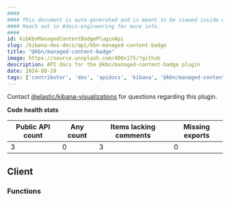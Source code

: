 ```yaml
---
####
#### This document is auto-generated and is meant to be viewed inside our experimental, new docs system.
#### Reach out in #docs-engineering for more info.
####
id: kibKbnManagedContentBadgePluginApi
slug: /kibana-dev-docs/api/kbn-managed-content-badge
title: "@kbn/managed-content-badge"
image: https://source.unsplash.com/400x175/?github
description: API docs for the @kbn/managed-content-badge plugin
date: 2024-08-29
tags: ['contributor', 'dev', 'apidocs', 'kibana', '@kbn/managed-content-badge']
---
```




Contact [@elastic/kibana-visualizations](https://github.com/orgs/elastic/teams/kibana-visualizations) for questions regarding this plugin.

**Code health stats**

| Public API count  | Any count | Items lacking comments | Missing exports |
|-------------------|-----------|------------------------|-----------------|
| 3 | 0 | 3 | 0 |

## Client

### Functions
<DocDefinitionList data={kbnManagedContentBadgeObj.client.functions}/>

